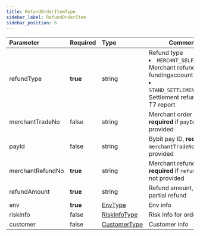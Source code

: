 ```yaml
---
title: RefundOrderItemType
sidebar_label: RefundOrderItem
sidebar_position: 6
---
```

| Parameter | Required | Type | Comments|
|:----- |:-------|:-----|------ |
|refundType|**true**|string|Refund type <li>`MERCHNT_SELF_REFUND`: Merchant refund by Kyb fundingaccount</li><li>`STAND_SETTLEMENT_REFUND`: Settlement refund on T1, T7 report</li>|
|merchantTradeNo|false|string|Merchant order number, **required** if `payId` is not provided|
|payId|false|string|Bybit pay ID, **required** if `merchantTradeNo` is not provided|
|merchantRefundNo|**true**|string|Merchant refund number, **required** if `refundId` is not provided|
|refundAmount|**true**|string|Refund amount, support partial refund|
|env|**true**|[EnvType](env#)|Env info|
|riskInfo|false|[RiskInfoType](risk-info#)|Risk info for order pay|
|customer|false|[CustomerType](customer#)|Customer info|